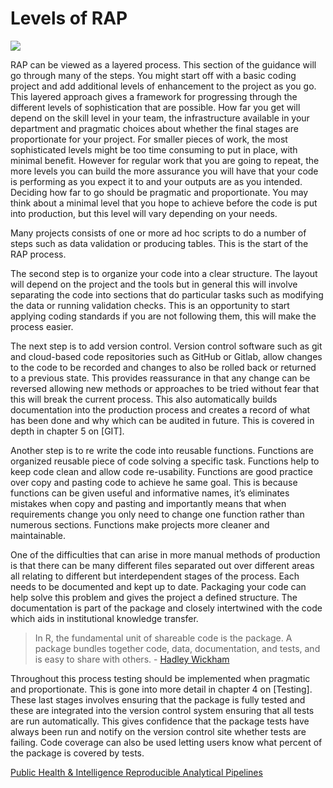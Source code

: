 # Levels of RAP

![](static/RAP_Levels.jpg)

RAP can be viewed as a layered process. This section of the guidance will go through many of the steps. You might start off with a basic coding project and add additional levels of enhancement to the project as you go. This layered approach gives a framework for progressing through the different levels of sophistication that are possible. How far you get will depend on the skill level in your team, the infrastructure available in your department and pragmatic choices about whether the final stages are proportionate for your project. For smaller pieces of work, the most sophisticated levels might be too time consuming to put in place, with minimal benefit. However for regular work that you are going to repeat, the more levels you can build the more assurance you will have that your code is performing as you expect it to and your outputs are as you intended. Deciding how far to go should be pragmatic and proportionate. You may think about a minimal level that you hope to achieve before the code is put into production, but this level will vary depending on your needs.

Many projects consists of one or more ad hoc scripts to do a number of steps such as data validation or producing tables. This is the start of the RAP process.

The second step is to organize your code into a clear structure. The layout will depend on the project and the tools but in general this will involve separating the code into sections that do particular tasks such as modifying the data or running validation checks. This is an opportunity to start applying coding standards if you are not following them, this will make the process easier.

The next step is to add version control. Version control software such as git and cloud-based code repositories such as GitHub or Gitlab, allow changes to the code to be recorded and changes to also be rolled back or returned to a previous state. This provides reassurance in that any change can be reversed allowing new methods or approaches to be tried without fear that this will break the current process. This also automatically builds documentation into the production process and creates a record of what has been done and why which can be audited in future. This is covered in depth in chapter 5 on [GIT].

Another step is to re write the code into reusable functions. Functions are organized reusable piece of code solving a specific task. Functions help to keep code clean and allow code re-usability. Functions are good practice over copy and pasting code to achieve he same goal. This is because functions can be given useful and informative names, it's eliminates mistakes when copy and pasting and importantly means that when requirements change you only need to change one function rather than numerous sections. Functions make projects more cleaner and maintainable.

One of the difficulties that can arise in  more manual methods of production is that there can be many different files separated out over different areas all relating to different but interdependent stages of the process. Each needs to be documented and kept up to date. Packaging your code can help solve this problem and gives the project a defined structure. The documentation is part of the package and closely intertwined with the code which aids in institutional knowledge transfer.  

> In R, the fundamental unit of shareable code is the package. A package bundles together code, data, documentation, and tests, and is easy to share with others.
- [Hadley Wickham](https://r-pkgs.org/intro.html)

Throughout this process testing should be implemented when pragmatic and proportionate. This is gone into more detail in chapter 4 on [Testing]. These last stages involves ensuring that the package is fully tested and these are integrated into the version control system ensuring that all tests are run automatically. This gives confidence that the package tests have always been run and notify on the version control site whether tests are failing. Code coverage can also be used letting users know what percent of the package is covered by tests.


[Public Health & Intelligence Reproducible Analytical Pipelines](https://www.isdscotland.org/About-ISD/Methodologies/_docs/Reproducible_Analytical_Pipelines_paper_v1.4.pdf)

